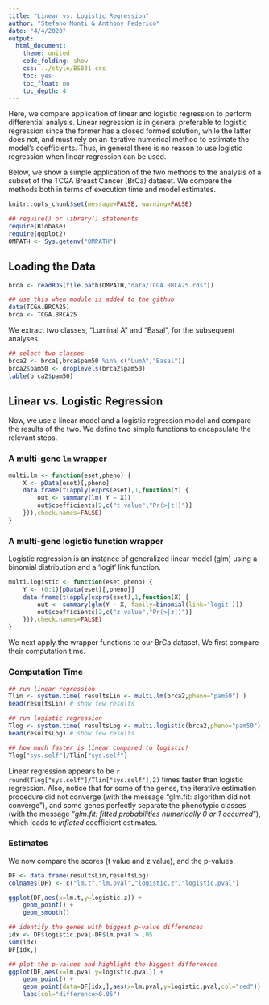 ```yaml
---
title: "Linear vs. Logistic Regression"
author: "Stefano Monti & Anthony Federico"
date: "4/4/2020"
output:
  html_document:
    theme: united
    code_folding: show
    css: ../style/BS831.css
    toc: yes
    toc_float: no
    toc_depth: 4
---
```


Here, we compare application of linear and logistic regression to perform differential analysis.
Linear regression is in general preferable to logistic regression since the former has a closed formed solution, while the latter does not, and must rely on an iterative numerical method to estimate the model's coefficients. Thus, in general there is no reason to use logistic regression when linear regression can be used.

Below, we show a simple application of the two methods to the analysis of a subset of the TCGA Breast Cancer (BrCa) dataset. We compare the methods both in terms of execution time and model estimates.

```r
knitr::opts_chunk$set(message=FALSE, warning=FALSE)
```

```r
## require() or library() statements
require(Biobase)
require(ggplot2)
OMPATH <- Sys.getenv("OMPATH")
```

## Loading the Data

```r
brca <- readRDS(file.path(OMPATH,"data/TCGA.BRCA25.rds"))
```

```r
## use this when module is added to the github
data(TCGA.BRCA25)
brca <- TCGA.BRCA25
```

We extract two classes, "Luminal A" and "Basal", for the subsequent analyses.

```r
## select two classes
brca2 <- brca[,brca$pam50 %in% c("LumA","Basal")]
brca2$pam50 <- droplevels(brca2$pam50)
table(brca2$pam50)
```

## Linear _vs._ Logistic Regression

Now, we use a linear model and a logistic regression model and compare the results of the two. We define two simple functions to encapsulate the relevant steps.

### A multi-gene `lm` wrapper

```r
multi.lm <- function(eset,pheno) {
    X <- pData(eset)[,pheno]
    data.frame(t(apply(exprs(eset),1,function(Y) {
        out <- summary(lm( Y ~ X))
        out$coefficients[2,c("t value","Pr(>|t|)")]
    })),check.names=FALSE)
}
```

### A multi-gene logistic function wrapper

Logistic regression is an instance of generalized linear model (glm) using a binomial distribution and a 'logit' link function.

```r
multi.logistic <- function(eset,pheno) {
    Y <- (0:1)[pData(eset)[,pheno]]
    data.frame(t(apply(exprs(eset),1,function(X) {
        out <- summary(glm(Y ~ X, family=binomial(link='logit')))
        out$coefficients[2,c("z value","Pr(>|z|)")]
    })),check.names=FALSE)
}
```

We next apply the wrapper functions to our BrCa dataset. We first compare their computation time.

### Computation Time

```r
## run linear regression
Tlin <- system.time( resultsLin <- multi.lm(brca2,pheno="pam50") )
head(resultsLin) # show few results

## run logistic regression
Tlog <- system.time( resultsLog <- multi.logistic(brca2,pheno="pam50") )
head(resultsLog) # show few results

## how much faster is linear compared to logistic?
Tlog["sys.self"]/Tlin["sys.self"]
```
Linear regression appears to be `r round(Tlog["sys.self"]/Tlin["sys.self"],2)` times faster than logistic regression. Also, notice that for some of the genes, the iterative estimation procedure did not converge (with the message "glm.fit: algorithm did not converge"), and some genes perfectly separate the phenotypic classes (with the message "_glm.fit: fitted probabilities numerically 0 or 1 occurred_"), which leads to _inflated_ coefficient estimates.

### Estimates
We now compare the scores (t value and z value), and the p-values.
```r
DF <- data.frame(resultsLin,resultsLog)
colnames(DF) <- c("lm.t","lm.pval","logistic.z","logistic.pval")

ggplot(DF,aes(x=lm.t,y=logistic.z)) +
    geom_point() +
    geom_smooth()

## identify the genes with biggest p-value differences
idx <- DF$logistic.pval-DF$lm.pval > .05
sum(idx)
DF[idx,]

## plot the p-values and highlight the biggest differences
ggplot(DF,aes(x=lm.pval,y=logistic.pval)) +
    geom_point() +
    geom_point(data=DF[idx,],aes(x=lm.pval,y=logistic.pval,col="red")) +
    labs(col="difference>0.05")
```





